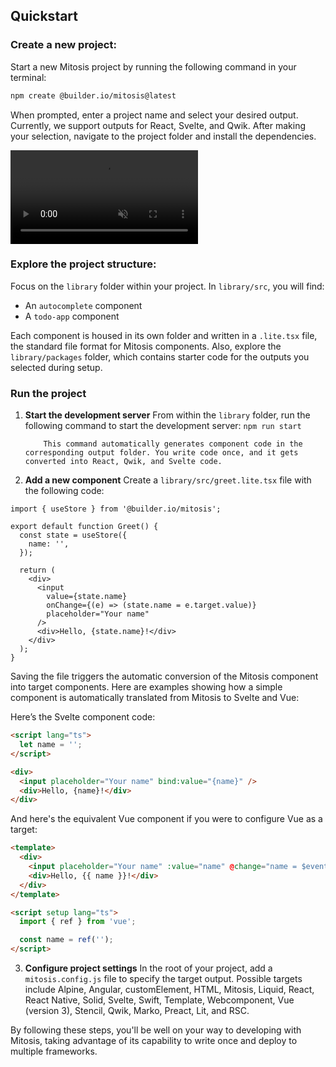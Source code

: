 ## Quickstart

### **Create a new project**:

Start a new Mitosis project by running the following command in your terminal:

```bash
npm create @builder.io/mitosis@latest
```

When prompted, enter a project name and select your desired output. Currently, we support outputs for React, Svelte, and Qwik. After making your selection, navigate to the project folder and install the dependencies.

<video
  autoplay
  playsInline
  muted
  loop
  src="https://cdn.builder.io/o/assets%2FYJIGb4i01jvw0SRdL5Bt%2Fac60d98b072940cabb00bd2f2839a7b9%2Fcompressed?apiKey=YJIGb4i01jvw0SRdL5Bt&token=ac60d98b072940cabb00bd2f2839a7b9&alt=media&optimized=true"
/>

### **Explore the project structure**:

Focus on the `library` folder within your project. In `library/src`, you will find:

- An `autocomplete` component
- A `todo-app` component

Each component is housed in its own folder and written in a `.lite.tsx` file, the standard file format for Mitosis components. Also, explore the `library/packages` folder, which contains starter code for the outputs you selected during setup.

### Run the project

1.  **Start the development server**
    From within the `library` folder, run the following command to start the development server:
    `npm run start`

            This command automatically generates component code in the corresponding output folder. You write code once, and it gets converted into React, Qwik, and Svelte code.

2.  **Add a new component**
    Create a `library/src/greet.lite.tsx` file with the following code:

```tsx
import { useStore } from '@builder.io/mitosis';

export default function Greet() {
  const state = useStore({
    name: '',
  });

  return (
    <div>
      <input
        value={state.name}
        onChange={(e) => (state.name = e.target.value)}
        placeholder="Your name"
      />
      <div>Hello, {state.name}!</div>
    </div>
  );
}
```

Saving the file triggers the automatic conversion of the Mitosis component into target components. Here are examples showing how a simple component is automatically translated from Mitosis to Svelte and Vue:

Here’s the Svelte component code:

```html
<script lang="ts">
  let name = '';
</script>

<div>
  <input placeholder="Your name" bind:value="{name}" />
  <div>Hello, {name}!</div>
</div>
```

And here's the equivalent Vue component if you were to configure Vue as a target:

```html
<template>
  <div>
    <input placeholder="Your name" :value="name" @change="name = $event.target.value" />
    <div>Hello, {{ name }}!</div>
  </div>
</template>

<script setup lang="ts">
  import { ref } from 'vue';

  const name = ref('');
</script>
```

3.  **Configure project settings**
    In the root of your project, add a `mitosis.config.js` file to specify the target output. Possible targets include Alpine, Angular, customElement, HTML, Mitosis, Liquid, React, React Native, Solid, Svelte, Swift, Template, Webcomponent, Vue (version 3), Stencil, Qwik, Marko, Preact, Lit, and RSC.

By following these steps, you'll be well on your way to developing with Mitosis, taking advantage of its capability to write once and deploy to multiple frameworks.
